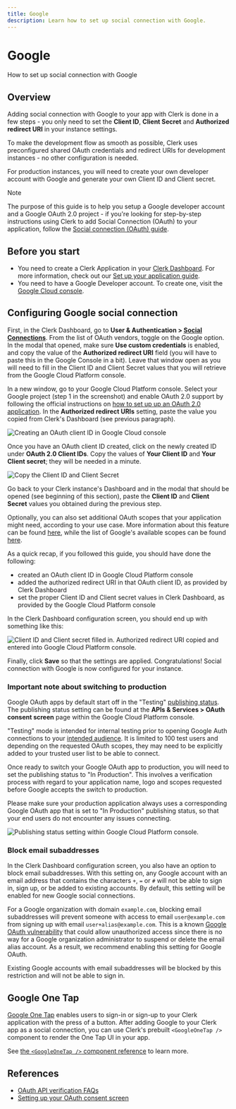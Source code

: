 ```yaml
---
title: Google
description: Learn how to set up social connection with Google.
---
```


# Google

How to set up social connection with Google

## Overview

Adding social connection with Google to your app with Clerk is done in a few steps - you only need to set the **Client ID**, **Client Secret** and **Authorized redirect URI** in your instance settings.

To make the development flow as smooth as possible, Clerk uses  preconfigured shared OAuth credentials and redirect URIs for development instances - no other configuration is needed.

For production instances, you will need to create your own developer account with Google and generate your own Client ID and Client secret.

> [!NOTE]
> The purpose of this guide is to help you setup a Google developer account and a Google OAuth 2.0 project - if you're looking for step-by-step  instructions using Clerk to add Social Connection (OAuth) to your  application, follow the [Social connection (OAuth) guide](/docs/authentication/social-connections/oauth).

## Before you start

- You need to create a Clerk Application in your [Clerk Dashboard](https://dashboard.clerk.com/). For more information, check out our [Set up your application guide](/docs/quickstarts/setup-clerk).
- You need to have a Google Developer account. To create one, visit the [Google Cloud console](https://console.developers.google.com/).

## Configuring Google social connection

First, in the Clerk Dashboard, go to **User & Authentication > [Social Connections](https://dashboard.clerk.com/last-active?path=user-authentication/social-connections)**. From the list of OAuth vendors, toggle on the Google option. In the modal that opened, make sure **Use custom credentials** is enabled, and copy the value of the **Authorized redirect URI** field (you will have to paste this in the Google Console in a bit). Leave that window open as you will need to fill in the Client ID and Client Secret values that you will retrieve from the Google Cloud Platform console.

In a new window, go to your Google Cloud Platform console. Select your Google project (step 1 in the screenshot) and enable OAuth 2.0 support by following the official instructions on [how to set up up an OAuth 2.0 application](https://support.google.com/cloud/answer/6158849?hl=en). In the **Authorized redirect URIs** setting, paste the value you copied from Clerk's Dashboard (see previous paragraph).

![Creating an OAuth client ID in Google Cloud console](/docs/images/authentication-providers/google/700f6f127f579f46032602391223bb42bd807b06-1696x992.png)

Once you have an OAuth client ID created, click on the newly created ID under **OAuth 2.0 Client IDs**. Copy the values of **Your Client ID** and **Your Client secret**; they will be needed in a minute.

![Copy the Client ID and Client Secret](/docs/images/authentication-providers/google/097b6afe678dc7c07efe5e6fc5ca78b46a002ee5-1696x992.png)

Go back to your Clerk instance's Dashboard and in the modal that should be opened (see beginning of this section), paste the **Client ID** and **Client Secret** values you obtained during the previous step.

Optionally, you can also set additional OAuth scopes that your application might need, according to your use case. More information about this feature can be found [here](https://clerk.com/docs/how-to/social-login-oauth), while the list of Google's available scopes can be found [here](https://developers.google.com/identity/protocols/oauth2/scopes).

As a quick recap, if you followed this guide, you should have done the following:

- created an OAuth client ID in Google Cloud Platform console
- added the authorized redirect URI in that OAuth client ID, as provided by Clerk Dashboard
- set the proper Client ID and Client secret values in Clerk Dashboard, as provided by the Google Cloud Platform console

In the Clerk Dashboard configuration screen, you should end up with something like this:

![Client ID and Client secret filled in. Authorized redirect URI copied and entered into Google Cloud Platform console.](/docs/images/authentication-providers/google/8bf67be45ecccaf962a881fb09a61ed810e818cf-563x869.png)

Finally, click **Save** so that the settings are applied. Congratulations! Social connection with Google is now configured for your instance.

### Important note about switching to production

Google OAuth apps by default start off in the "Testing" [publishing status](https://support.google.com/cloud/answer/10311615#publishing-status).
The publishing status setting can be found at the **APIs & Services > OAuth consent screen** page within the Google Cloud Platform console.

"Testing" mode is intended for internal testing prior to opening Google Auth connections to your [intended audience](https://support.google.com/cloud/answer/10311615#user-type).
It is limited to 100 test users and depending on the requested OAuth scopes, they may need to be explicitly added to your trusted user list to be able to connect.

Once ready to switch your Google OAuth app to production, you will need to set the publishing status to "In Production".
This involves a verification process with regard to your application name, logo and scopes requested before Google accepts the switch to production.

Please make sure your production application always uses a corresponding Google OAuth app that is set to "In Production" publishing status, so that your end users do not encounter any issues connecting.

![Publishing status setting within Google Cloud Platform console.](/docs/images/authentication-providers/google/oauth_google_consent_screen.png)

### Block email subaddresses

<Images
  width={3024}
  height={1652}
  src="/docs/images/authentication-providers/google/google-block-email-subaddresses.webp"
  alt="Block email subaddresses enabled for Google social connection."
/>

In the Clerk Dashboard configuration screen, you also have an option to block email subaddresses. With this setting on, any Google account with an email address that contains the characters `+`, `=` or `#` will not be able to sign in, sign up, or be added to existing accounts. By default, this setting will be enabled for new Google social connections.

For a Google organization with domain `example.com`, blocking email subaddresses will prevent someone with access to email `user@example.com` from signing up with email `user+alias@example.com`. This is a known [Google OAuth vulnerability](https://trufflesecurity.com/blog/google-oauth-is-broken-sort-of/) that could allow unauthorized access since there is no way for a Google organization administrator to suspend or delete the email alias account. As a result, we recommend enabling this setting for Google OAuth.

<Callout type="info">
  Existing Google accounts with email subaddresses will be blocked by this restriction and will not be able to sign in.
</Callout>

## Google One Tap

[Google One Tap](https://developers.google.com/identity/gsi/web/guides/features) enables users to sign-in or sign-up to your Clerk application with the press of a button. After adding Google to your Clerk app as a social connection, you can use Clerk's prebuilt `<GoogleOneTap />` component to render the One Tap UI in your app.

See [the `<GoogleOneTap />` component reference](/docs/components/authentication/google-one-tap) to learn more.

## References

- [OAuth API verification FAQs](https://support.google.com/cloud/answer/9110914#)
- [Setting up your OAuth consent screen](https://support.google.com/cloud/answer/10311615)
